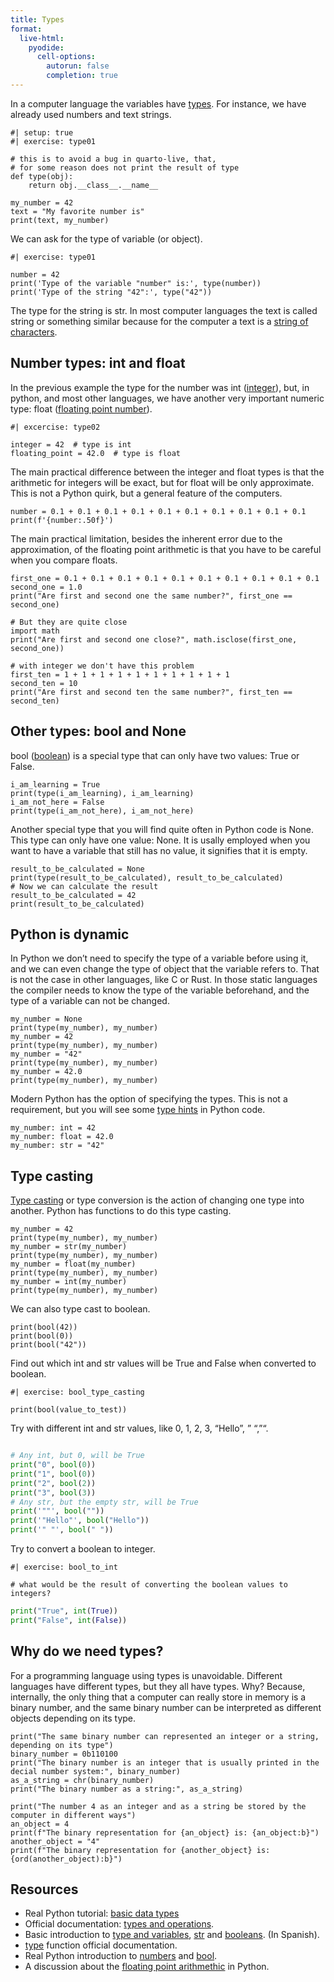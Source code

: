 ```yaml
---
title: Types
format:
  live-html:
    pyodide:
      cell-options:
        autorun: false
        completion: true
---
```



In a computer language the variables have [types](https://en.wikipedia.org/wiki/Data_type). For instance, we have already used numbers and text strings.

```pyodide
#| setup: true
#| exercise: type01

# this is to avoid a bug in quarto-live, that,
# for some reason does not print the result of type
def type(obj):
    return obj.__class__.__name__
```


```pyodide
my_number = 42
text = "My favorite number is"
print(text, my_number)
```

We can ask for the type of variable (or object).

```pyodide
#| exercise: type01

number = 42
print('Type of the variable "number" is:', type(number))
print('Type of the string "42":', type("42"))
```

The type for the string is str. In most computer languages the text is called string or something similar because for the computer a text is a [string of characters](https://en.wikipedia.org/wiki/String_(computer_science)).

## Number types: int and float

In the previous example the type for the number was int ([integer](https://en.wikipedia.org/wiki/Integer_(computer_science))), but, in python, and most other languages, we have another very important numeric type: float ([floating point number](https://en.wikipedia.org/wiki/Floating-point_arithmetic)).


```pyodide
#| excercise: type02

integer = 42  # type is int
floating_point = 42.0  # type is float
```

The main practical difference between the integer and float types is that the arithmetic for integers will be exact, but for float will be only approximate. This is not a Python quirk, but a general feature of the computers.

```pyodide
number = 0.1 + 0.1 + 0.1 + 0.1 + 0.1 + 0.1 + 0.1 + 0.1 + 0.1 + 0.1
print(f'{number:.50f}')
```

The main practical limitation, besides the inherent error due to the approximation, of the floating point arithmetic is that you have to be careful when you compare floats.

```pyodide
first_one = 0.1 + 0.1 + 0.1 + 0.1 + 0.1 + 0.1 + 0.1 + 0.1 + 0.1 + 0.1
second_one = 1.0
print("Are first and second one the same number?", first_one == second_one)

# But they are quite close
import math
print("Are first and second one close?", math.isclose(first_one, second_one))

# with integer we don't have this problem
first_ten = 1 + 1 + 1 + 1 + 1 + 1 + 1 + 1 + 1 + 1
second_ten = 10
print("Are first and second ten the same number?", first_ten == second_ten)
```

## Other types: bool and None

bool ([boolean](https://en.wikipedia.org/wiki/Boolean_data_type)) is a special type that can only have two values: True or False.

```pyodide
i_am_learning = True
print(type(i_am_learning), i_am_learning)
i_am_not_here = False
print(type(i_am_not_here), i_am_not_here)
```

Another special type that you will find quite often in Python code is None. This type can only have one value: None. It is usally employed when you want to have a variable that still has no value, it signifies that it is empty.

```pyodide
result_to_be_calculated = None
print(type(result_to_be_calculated), result_to_be_calculated)
# Now we can calculate the result
result_to_be_calculated = 42
print(result_to_be_calculated)
```

## Python is dynamic

In Python we don't need to specify the type of a variable before using it, and we can even change the type of object that the variable refers to. That is not the case in other languages, like C or Rust. In those static languages the compiler needs to know the type of the variable beforehand, and the type of a variable can not be changed.

```pyodide
my_number = None
print(type(my_number), my_number)
my_number = 42
print(type(my_number), my_number)
my_number = "42"
print(type(my_number), my_number)
my_number = 42.0
print(type(my_number), my_number)
```

Modern Python has the option of specifying the types. This is not a requirement, but you will see some [type hints](https://docs.python.org/3/library/typing.html) in Python code.

```pyodide
my_number: int = 42
my_number: float = 42.0
my_number: str = "42"
```

## Type casting

[Type casting](https://en.wikipedia.org/wiki/Type_conversion) or type conversion is the action of changing one type into another.
Python has functions to do this type casting.

```pyodide
my_number = 42
print(type(my_number), my_number)
my_number = str(my_number)
print(type(my_number), my_number)
my_number = float(my_number)
print(type(my_number), my_number)
my_number = int(my_number)
print(type(my_number), my_number)
```

We can also type cast to boolean.

```pyodide
print(bool(42))
print(bool(0))
print(bool("42"))
```

Find out which int and str values will be True and False when converted to boolean.

```pyodide
#| exercise: bool_type_casting

print(bool(value_to_test))
```

::: { .hint exercise="bool_type_casting"}
::: { .callout-note collapse="false"}

Try with different int and str values, like 0, 1, 2, 3, "Hello", " ", "".

:::
:::

::: { .solution exercise="bool_type_casting" }
::: { .callout-tip collapse="false"}

```python

# Any int, but 0, will be True
print("0", bool(0))
print("1", bool(0))
print("2", bool(2))
print("3", bool(3))
# Any str, but the empty str, will be True
print('""', bool(""))
print('"Hello"', bool("Hello"))
print('" "', bool(" "))
```

:::
:::


Try to convert a boolean to integer.

```pyodide
#| exercise: bool_to_int

# what would be the result of converting the boolean values to integers?
```

::: { .solution exercise="bool_to_int" }
::: { .callout-tip collapse="false"}

```python
print("True", int(True))
print("False", int(False))
```

:::
:::


## Why do we need types?

For a programming language using types is unavoidable. Different languages have different types, but they all have types. Why? Because, internally, the only thing that a computer can really store in memory is a binary number, and the same binary number can be interpreted as different objects depending on its type.

```pyodide
print("The same binary number can represented an integer or a string, depending on its type")
binary_number = 0b110100
print("The binary number is an integer that is usually printed in the decial number system:", binary_number)
as_a_string = chr(binary_number)
print("The binary number as a string:", as_a_string)

print("The number 4 as an integer and as a string be stored by the computer in different ways")
an_object = 4
print(f"The binary representation for {an_object} is: {an_object:b}")
another_object = "4"
print(f"The binary representation for {another_object} is: {ord(another_object):b}")
```

## Resources

- Real Python tutorial: [basic data types](https://realpython.com/python-data-types/)
- Official documentation: [types and operations](https://docs.python.org/3/library/stdtypes.html).
- Basic introduction to [type and variables](https://github.com/JoseBlanca/py_industriales/blob/main/python/tipos_y_variables.ipynb), [str](https://github.com/JoseBlanca/py_industriales/blob/main/python/cadenas_de_texto.ipynb) and  [booleans](https://github.com/JoseBlanca/py_industriales/blob/main/python/booleanos.ipynb). (In Spanish).
- [type](https://docs.python.org/3/library/functions.html#type) function official documentation.
- Real Python introduction to [numbers](https://realpython.com/python-numbers/) and [bool](https://realpython.com/python-boolean/).
- A discussion about the [floating point arithmethic](https://docs.python.org/3/tutorial/floatingpoint.html) in Python.

